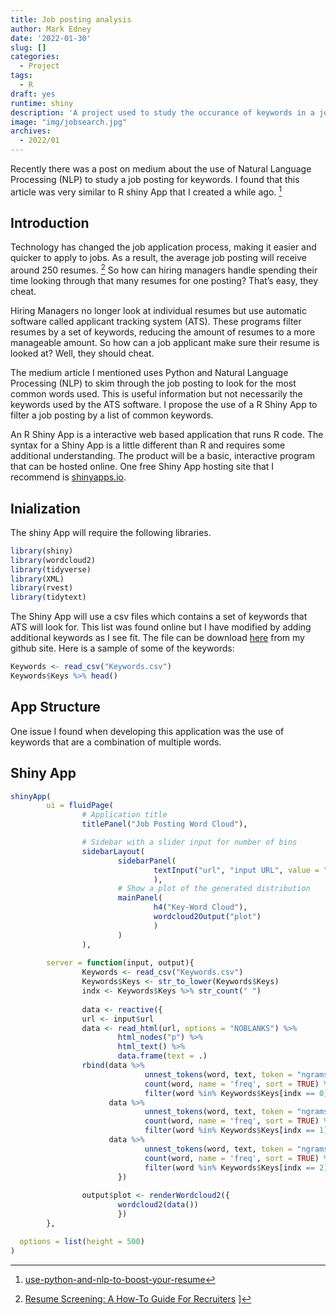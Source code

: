 ```yaml
---
title: Job posting analysis
author: Mark Edney
date: '2022-01-30'
slug: []
categories:
  - Project
tags:
  - R
draft: yes
runtime: shiny
description: 'A project used to study the occurance of keywords in a job posting.'
image: "img/jobsearch.jpg"
archives:
  - 2022/01
---
```


Recently there was a post on medium about the use of Natural Language Processing (NLP) 
to study a job posting for keywords. I found that this article was very similar to 
R shiny App that I created a while ago. [^1]


## Introduction

Technology has changed the job application process, making it easier and quicker to
apply to jobs. As a result, the average job posting will receive around 250 resumes.
[^2] So how can hiring managers handle spending their time looking through that 
many resumes for one posting? That's easy, they cheat. 

Hiring Managers no longer look at individual resumes but use automatic software called
applicant tracking system (ATS). These programs filter resumes by a set of keywords, 
reducing the amount of resumes to a more manageable amount. So how can a job applicant 
make sure their resume is looked at? Well, they should cheat.

The medium article I mentioned uses Python and Natural Language Processing (NLP)
to skim through the job posting to look for the most common words used. This is useful 
information but not necessarily the keywords used by the ATS software. I propose the 
use of a R Shiny App to filter a job posting by a list of common keywords.

An R Shiny App is a interactive web based application that runs R code. The syntax 
for a Shiny App is a little different than R and requires some additional understanding. 
The product will be a basic, interactive program that can be hosted online. One free
Shiny App hosting site that I recommend is [shinyapps.io](https://www.shinyapps.io).

## Inialization
The shiny App will require the following libraries. 

```r
library(shiny)
library(wordcloud2)
library(tidyverse)
library(XML)
library(rvest)
library(tidytext)
```

The Shiny App will use a csv files which contains a set of keywords that ATS will 
look for. This list was found online but I have modified by adding additional 
keywords as I see fit. The file can be download [here]() from my github site. Here
is a sample of some of the keywords:

```r
Keywords <- read_csv("Keywords.csv") 
Keywords$Keys %>% head()
```
## App Structure

One issue I found when developing this application was the use of keywords that are
a combination of multiple words.


## Shiny App

```r
shinyApp(
        ui = fluidPage(
                # Application title
                titlePanel("Job Posting Word Cloud"),

                # Sidebar with a slider input for number of bins
                sidebarLayout(
                        sidebarPanel(
                                textInput("url", "input URL", value = "https://www.google.com/")
                                ),
                        # Show a plot of the generated distribution
                        mainPanel(
                                h4("Key-Word Cloud"),
                                wordcloud2Output("plot")
                                )
                        )
                ),
        
        server = function(input, output){
                Keywords <- read_csv("Keywords.csv")
                Keywords$Keys <- str_to_lower(Keywords$Keys) 
                indx <- Keywords$Keys %>% str_count(" ")
                
                data <- reactive({
                url <- input$url
                data <- read_html(url, options = "NOBLANKS") %>%
                        html_nodes("p") %>%
                        html_text() %>%
                        data.frame(text = .)
                rbind(data %>%
                              unnest_tokens(word, text, token = "ngrams", n= 1) %>%
                              count(word, name = 'freq', sort = TRUE) %>%
                              filter(word %in% Keywords$Keys[indx == 0]),
                      data %>%
                              unnest_tokens(word, text, token = "ngrams", n= 2) %>%
                              count(word, name = 'freq', sort = TRUE) %>%
                              filter(word %in% Keywords$Keys[indx == 1]),
                      data %>%
                              unnest_tokens(word, text, token = "ngrams", n= 3) %>%
                              count(word, name = 'freq', sort = TRUE) %>%
                              filter(word %in% Keywords$Keys[indx == 2]))
                        })
                
                output$plot <- renderWordcloud2({
                        wordcloud2(data())
                        })
        },

  options = list(height = 500)
)
```

[^1]: [use-python-and-nlp-to-boost-your-resume](https://medium.com/data-marketing-philosophy/use-python-and-nlp-to-boost-your-resume-e4691a58bcc9)
[^2]:[Resume Screening: A How-To Guide For Recruiters](https://ideal.com/resume-screening/)
]